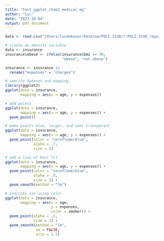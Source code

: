 ```yaml
---
title: "test_ggplot_chap2_medical_eg"
author: "Luc"
date: "2023-10-04"
output: pdf_document
---
```


```r
data <- read.csv("/Users/lucmekouar/Desktop/POLI 3148/!!POLI_3148_repo/week 5__data wrangling.2 & data visualization.1/reading eg/medical data/insurance.csv")

# create an obesity variable
data <- insurance
insurance$obese <- ifelse(insurance$bmi >= 30, 
                          "obese", "not obese")

insurance <- insurance |> 
  rename("expenses" = "charges")

# specify dataset and mapping
library(ggplot2)
ggplot(data = insurance,
       mapping = aes(x = age, y = expenses))

# add points
ggplot(data = insurance,
       mapping = aes(x = age, y = expenses)) +
  geom_point()

```

```r
# make points blue, larger, and semi-transparent
ggplot(data = insurance,
       mapping = aes(x = age, y = expenses)) +
  geom_point(color = "cornflowerblue",
             alpha = .7,
             size = 2)
```

```r
# add a line of best fit.
ggplot(data = insurance,
       mapping = aes(x = age, y = expenses)) +
  geom_point(color = "cornflowerblue",
             alpha = .5,
             size = 2) +
  geom_smooth(method = "lm")
```


```r
# indicate sex using color
ggplot(data = insurance,
       mapping = aes(x = age, 
                     y = expenses,
                     color = smoker)) +
  geom_point(alpha = .5,
             size = 2) +
  geom_smooth(method = "lm", 
              se = FALSE, 
              size = 1.5)
```
























